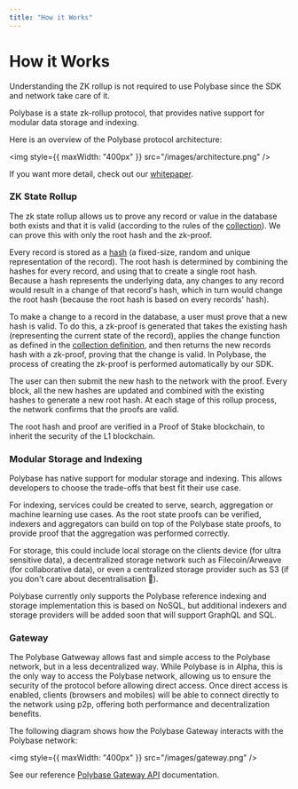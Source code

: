 ```yaml
---
title: "How it Works" 
---
```



# How it Works

<Callout type="info" emoji="ℹ️">
  Understanding the ZK rollup is not required to use Polybase since the SDK and network take care of it.
</Callout>

Polybase is a state zk-rollup protocol, that provides native support for 
modular data storage and indexing. 

Here is an overview of the Polybase protocol architecture:

<img style={{ maxWidth: "400px" }} src="/images/architecture.png" />

If you want more detail, check out our [whitepaper](https://polybase.xyz/whitepaper).


### ZK State Rollup

The zk state rollup allows us to prove any record or value in the database both exists and that it is valid (according to the rules 
of the [collection](/collections)). We can prove this with only the root hash and the zk-proof.

Every record is stored as a [hash](https://en.wikipedia.org/wiki/Hash_function) (a fixed-size, random and unique representation of the record). The root hash is determined by combining the hashes for every record, and using that to create a single root hash.
Because a hash represents the underlying data, any changes to any record would result in a change of that record's hash, which
in turn would change the root hash (because the root hash is based on every records' hash).

To make a change to a record in the database, a user must prove that a new hash is valid. To do this, a zk-proof is generated that takes the existing hash
 (representing the current state of the record), applies the change function as defined in the [collection definition](/collections), and then returns the new records hash 
 with a zk-proof, proving that the change is valid. In Polybase, the process of creating the zk-proof is performed automatically by our SDK.

The user can then submit the new hash to the network with the proof. Every block, all the new hashes are updated and combined with the existing hashes to generate a new root hash. At 
each stage of this rollup process, the network confirms that the proofs are valid.

The root hash and proof are verified in a Proof of Stake blockchain, to inherit the security of the L1 blockchain.



### Modular Storage and Indexing

Polybase has native support for modular storage and indexing. This allows developers to choose the trade-offs that best fit their use case.

For indexing, services could be created to serve, search, aggregation or machine learning use cases. As the root state proofs can be verified, indexers and aggregators can build on top of the Polybase state proofs, to provide proof that the aggregation was performed correctly.

For storage, this could include local storage on the clients device (for ultra sensitive data), a decentralized storage network such as Filecoin/Arweave (for collaborative data), or even a centralized storage provider such as S3 (if you don't care about decentralisation 🥲).

<Callout type="info" emoji="ℹ️">
Polybase currently only supports the Polybase reference indexing and storage implementation this is based on NoSQL, but additional indexers and storage providers will be added soon that will support GraphQL and SQL.
</Callout>


### Gateway

The Polybase Gatweway allows fast and simple access to the Polybase network, but in a less decentralized way. While Polybase is in Alpha,
this is the only way to access the Polybase network, allowing us to ensure the security of the protocol before allowing direct access. Once direct access is enabled,
clients (browsers and mobiles) will be able to connect directly to the network using p2p, offering both performance and decentralization benefits.

The following diagram shows how the Polybase Gateway interacts with the Polybase network:

<img style={{ maxWidth: "400px" }} src="/images/gateway.png" />

See our reference [Polybase Gateway API](/api-reference/overview) documentation.
